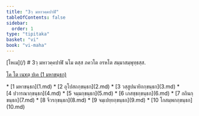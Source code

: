 ```yaml
---
title: "3วฺ มหาวคฺคปาฬิ"
tableOfContents: false
sidebar:
  order: 1
type: "tipitaka"
basket: "vi"
book: "vi-maha"
---
```



<Paragraph type="center" book="vi-maha">
[โหเม](/)
</Paragraph>

<Paragraph type="center" book="vi-maha">
# 3วฺ มหาวคฺคปาฬิ
</Paragraph>

<Paragraph number="1" type="center" book="vi-maha">
นโม ตสฺส ภควโต อรหโต สมฺมาสมฺพุทฺธสฺส.

[โค โต เนxตฺ ปเค (1 มหาขนฺธก)](1.md)



</Paragraph>

<TableOfContents book="vi-maha" section="3">
* [1 มหาขนฺธก](1.md)
* [2 อุโปสถกฺขนฺธก](2.md)
* [3 วสฺสูปนายิกกฺขนฺธก](3.md)
* [4 ปวารณากฺขนฺธก](4.md)
* [5 จมฺมกฺขนฺธก](5.md)
* [6 เภสชฺชกฺขนฺธก](6.md)
* [7 กถินกฺขนฺธก](7.md)
* [8 จีวรกฺขนฺธก](8.md)
* [9 จมฺเปยฺยกฺขนฺธก](9.md)
* [10 โกสมฺพกกฺขนฺธก](10.md)
</TableOfContents>